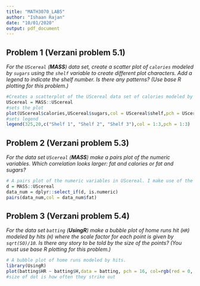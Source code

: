 ---
title: "MATH3070_LAB5"
author: "Ishaan Rajan"
date: "10/01/2020"
output: pdf_document
---



## Problem 1 (Verzani problem 5.1)
*For the `UScereal` (**MASS**) data set, create a scatter plot of `calories` modeled by `sugars` using the `shelf` variable to create different plot characters. Add a legend to indicate the shelf number. Is there any patterns? (Use base R plotting for this problem.)*

```{r, tidy=TRUE, error=TRUE}
#Creates a scatterplot of the UScereal data set of calories modeled by sugars. 
UScereal = MASS::UScereal
#sets the plot
plot(UScereal$calories,UScereal$sugars,col = UScereal$shelf,pch = UScereal$shelf)
#sets legend
legend(325,20,c("Shelf 1", "Shelf 2", "Shelf 3"),col = 1:3,pch = 1:3)
```

## Problem 2 (Verzani problem 5.3)
*For the data set `UScereal` (**MASS**) make a pairs plot of the numeric variables. Which correlation looks larger: fat and calories or fat and sugars?*

```{r, tidy=TRUE, error=TRUE}
# A pairs plot of the numeric variables in UScereal. I make use of the dplyr package.
d = MASS::UScereal
data_num = dplyr::select_if(d, is.numeric)
pairs(data_num,col = data_num$fat)
```

## Problem 3 (Verzani problem 5.4)
*For the data set `batting` (**UsingR**) make a bubble plot of home runs hit (`HR`) modeled by hits (`H`) where the scale factor for each point is given by `sqrt(SO)/10`. Is there any story to be told by the size of the points? (You must use base R plotting for this problem.)*

```{r, tidy=TRUE, error=TRUE}
# A bubble plot of home runs modeled by hits.
library(UsingR)
plot(batting$HR ~ batting$H,data = batting, pch = 16, col=rgb(red = 0, green = 0, blue = 0, alpha = 0.250),cex = sqrt(SO)/10)
#size of dot is how often they strike out
```
